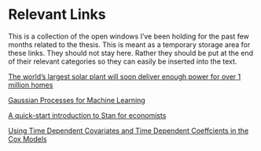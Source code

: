 # Relevant Links

This is a collection of the open windows I've been holding for the past few months related to the thesis. This is meant as a temporary storage area for these links. They should not stay here. Rather they should be put at the end of their relevant categories so they can easily be inserted into the text.

[The world’s largest solar plant will soon deliver enough power for over 1 million homes](http://bgr.com/2016/02/08/noor-concentrated-solar-power-complex/)

[Gaussian Processes for Machine Learning](http://www.gaussianprocess.org/gpml/chapters/)

[A quick-start introduction to Stan for economists](http://nbviewer.jupyter.org/github/QuantEcon/QuantEcon.notebooks/blob/master/IntroToStan_basics_workflow.ipynb)

[Using Time Dependent Covariates and Time Dependent Coeffcients in the Cox Models](https://cran.r-project.org/web/packages/survival/vignettes/timedep.pdf)

